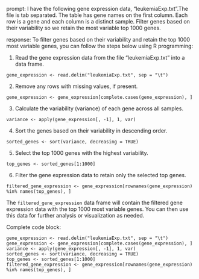 prompt:
I have the following gene expression data, "leukemiaExp.txt".The file is tab separated. The table has gene names on the first column. Each row is a gene and each column is a distinct sample.  Filter genes based on their variability so we retain the most variable top 1000 genes. 

response:
To filter genes based on their variability and retain the top 1000 most variable genes, you can follow the steps below using R programming:

1. Read the gene expression data from the file "leukemiaExp.txt" into a data frame.
```
gene_expression <- read.delim("leukemiaExp.txt", sep = "\t")
```

2. Remove any rows with missing values, if present.
```
gene_expression <- gene_expression[complete.cases(gene_expression), ]
```

3. Calculate the variability (variance) of each gene across all samples.
```
variance <- apply(gene_expression[, -1], 1, var)
```

4. Sort the genes based on their variability in descending order.
```
sorted_genes <- sort(variance, decreasing = TRUE)
```

5. Select the top 1000 genes with the highest variability.
```
top_genes <- sorted_genes[1:1000]
```

6. Filter the gene expression data to retain only the selected top genes.
```
filtered_gene_expression <- gene_expression[rownames(gene_expression) %in% names(top_genes), ]
```

The `filtered_gene_expression` data frame will contain the filtered gene expression data with the top 1000 most variable genes. You can then use this data for further analysis or visualization as needed.

Complete code block:
```
gene_expression <- read.delim("leukemiaExp.txt", sep = "\t")
gene_expression <- gene_expression[complete.cases(gene_expression), ]
variance <- apply(gene_expression[, -1], 1, var)
sorted_genes <- sort(variance, decreasing = TRUE)
top_genes <- sorted_genes[1:1000]
filtered_gene_expression <- gene_expression[rownames(gene_expression) %in% names(top_genes), ]
```
